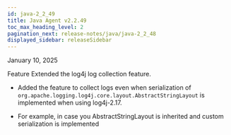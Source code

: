 ```yaml
---
id: java-2_2_49
title: Java Agent v2.2.49
toc_max_heading_level: 2
pagination_next: release-notes/java/java-2_2_48
displayed_sidebar: releaseSidebar
---
```


January 10, 2025

<Status priority='1'>Feature</Status> Extended the log4j log collection feature.

- Added the feature to collect logs even when serialization of `org.apache.logging.log4j.core.layout.AbstractStringLayout` is implemented when using log4j-2.17.

- For example, in case you AbstractStringLayout is inherited and custom serialization is implemented


<DownloadJava ver="2.2.49" />

